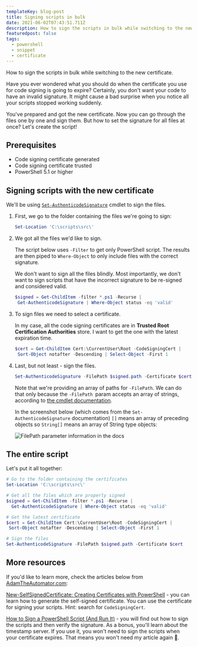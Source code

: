 ```yaml
---
templateKey: blog-post
title: Signing scripts in bulk
date: 2021-06-02T07:43:51.711Z
description: How to sign the scripts in bulk while switching to the new certificate.
featuredpost: false
tags:
  - powershell
  - snippet
  - certificate
---
```

How to sign the scripts in bulk while switching to the new certificate.

Have you ever wondered what you should do when the certificate you use for code signing is going to expire? Certainly, you don't want your code to have an invalid signature. It might cause a bad surprise when you notice all your scripts stopped working suddenly.

You've prepared and got the new certificate. Now you can go through the files one by one and sign them. But how to set the signature for all files at once? Let's create the script!

## Prerequisites

* Code signing certificate generated
* Code signing certificate trusted
* PowerShell 5.1 or higher

## Signing scripts with the new certificate

We'll be using [`Set-AuthenticodeSignature`](https://docs.microsoft.com/en-us/powershell/module/microsoft.powershell.security/set-authenticodesignature?view=powershell-7.1) cmdlet to sign the files.

1. First, we go to the folder containing the files we're going to sign:

   ```powershell
   Set-Location 'C:\scripts\src\'
   ```
2. We got all the files we'd like to sign.

    The script below uses `-Filter` to get only PowerShell script. The results are then piped to `Where-Object` to only include files with the correct signature.

    We don't want to sign all the files blindly. Most importantly, we don't want to sign scripts that have the incorrect signature to be re-signed and considered valid.

   ```powershell
   $signed = Get-ChildItem -filter *.ps1 -Recurse | 
   	Get-AuthenticodeSignature | Where-Object status -eq 'valid'
   ```
3. To sign files we need to select a certificate.

   In my case, all the code signing certificates are in **Trusted Root Certification Authorities** store. I want to get the one with the latest expiration time.

   ```powershell
   $cert = Get-ChildItem Cert:\CurrentUser\Root -CodeSigningCert |
   	Sort-Object notafter -Descending | Select-Object -First 1
   ```
4. Last, but not least - sign the files.

   ```powershell
   Set-AuthenticodeSignature -FilePath $signed.path -Certificate $cert
   ```

   Note that we're providing an array of paths for `-FilePath`. We can do that only because the `-FilePath `param accepts an array of strings, according to [the cmdlet documentation](https://docs.microsoft.com/en-us/powershell/module/microsoft.powershell.security/set-authenticodesignature?view=powershell-7.1).

   In the screenshot below (which comes from the `Set-AuthenticodeSignature` documentation) `[]` means an array of preceding objects so `String[]` means an array of String type objects:

   ![FilePath parameter information in the docs](../../img/20210602-104024-rv4fy8oroj.png "FilePath parameter information in the docs")

## The entire script

Let's put it all together:

```powershell
# Go to the folder containing the certificates
Set-Location 'C:\scripts\src\'

# Get all the files which are properly signed
$signed = Get-ChildItem -filter *.ps1 -Recurse |
  Get-AuthenticodeSignature | Where-Object status -eq 'valid'

# Get the latest certificate
$cert = Get-ChildItem Cert:\CurrentUser\Root -CodeSigningCert |
 Sort-Object notafter -Descending | Select-Object -First 1

# Sign the files
Set-AuthenticodeSignature -FilePath $signed.path -Certificate $cert
```

## More resources

If you'd like to learn more, check the articles below from [AdamTheAutomator.com](https://adamtheautomator.com):

[New-SelfSignedCertificate: Creating Certificates with PowerShell](https://adamtheautomator.com/new-selfsignedcertificate/) - you can learn how to generate the self-signed certificate. You can use the certificate for signing your scripts. Hint: search for `CodeSigningCert`.

[How to Sign a PowerShell Script (And Run It)](https://adamtheautomator.com/how-to-sign-powershell-script/) - you will find out how to sign the scripts and then verify the signature. As a bonus, you'll learn about the timestamp server. If you use it, you won't need to sign the scripts when your certificate expires. That means you won't need my article again 🤭.
